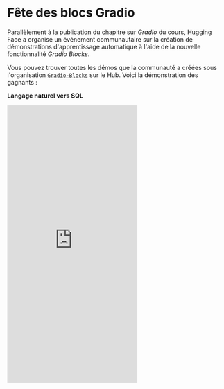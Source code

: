 # Fête des blocs Gradio

Parallèlement à la publication du chapitre sur *Gradio* du cours, Hugging Face a organisé un événement communautaire sur la création de démonstrations d'apprentissage automatique à l'aide de la nouvelle fonctionnalité *Gradio Blocks*.

Vous pouvez trouver toutes les démos que la communauté a créées sous l'organisation [`Gradio-Blocks`](https://huggingface.co/Gradio-Blocks) sur le Hub. Voici la démonstration des gagnants :

**Langage naturel vers SQL**

<iframe src="https://huggingface.co/spaces/Gradio-Blocks/Words_To_SQL/+" frameBorder="0" height="640" title="Gradio app" class="container p-0 flex-grow space-iframe" allow="accelerometer; ambient-light-sensor; autoplay; battery; camera; document-domain; encrypted-media; fullscreen; geolocation; gyroscope; layout-animations; legacy-image-formats; magnetometer; microphone; midi; oversized-images; payment; picture-in-picture; publickey-credentials-get; sync-xhr; usb; vr ; wake-lock; xr-spatial-tracking" sandbox="allow-forms allow-modals allow-popups allow-popups-to-escape-sandbox allow-same-origin allow-scripts allow-downloads"></iframe>
